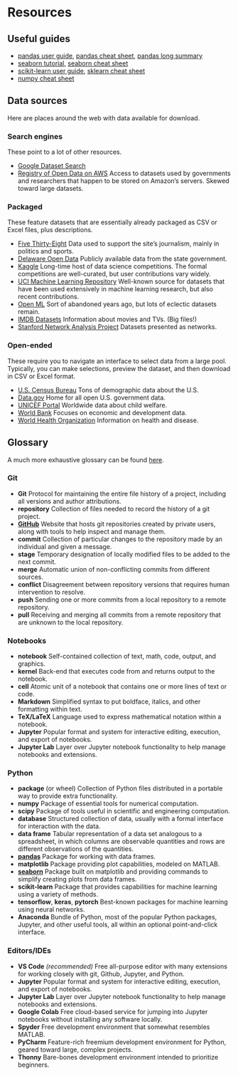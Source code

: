 # Resources {.unnumbered}

## Useful guides

* [pandas user guide](https://pandas.pydata.org/docs/user_guide/index.html), [pandas cheat sheet](https://pandas.pydata.org/Pandas_Cheat_Sheet.pdf), [pandas long summary](https://www.webpages.uidaho.edu/~stevel/504/pandas%20dataframe%20notes.pdf)
* [seaborn tutorial](https://seaborn.pydata.org/tutorial.html), [seaborn cheat sheet](https://interactivechaos.com/sites/default/files/data/seaborn_cheat_sheet.pdf)
* [scikit-learn user guide](https://scikit-learn.org/stable/user_guide.html), [sklearn cheat sheet](http://datacamp-community-prod.s3.amazonaws.com/eb807da5-dce5-4b97-a54d-74e89f14266b)
* [numpy cheat sheet](https://res.cloudinary.com/dyd911kmh/image/upload/v1676302459/Marketing/Blog/Numpy_Cheat_Sheet.pdf)

## Data sources

Here are places around the web with data available for download.

### Search engines

These point to a lot of other resources.

* [Google Dataset Search](https://datasetsearch.research.google.com)
* [Registry of Open Data on AWS](https://registry.opendata.aws/) Access to datasets used by governments and researchers that happen to be stored on Amazon's servers. Skewed toward large datasets.

### Packaged

These feature datasets that are essentially already packaged as CSV or Excel files, plus descriptions.

* [Five Thirty-Eight](https://data.fivethirtyeight.com/) Data used to support the site's journalism, mainly in politics and sports. 
* [Delaware Open Data](https://data.delaware.gov) Publicly available data from the state government.
* [Kaggle](https://www.kaggle.com/datasets) Long-time host of data science competitions. The formal competitions are well-curated, but user contributions vary widely.
* [UCI Machine Learning Repository](https://archive-beta.ics.uci.edu) Well-known source for datasets that have been used extensively in machine learning research, but also recent contributions.
* [Open ML](https://www.openml.org/search?type=data&from=300&q=qualities.NumberOfClasses%3A%3E2) Sort of abandoned years ago, but lots of eclectic datasets remain.
* [IMDB Datasets](https://www.imdb.com/interfaces/) Information about movies and TVs. (Big files!)
* [Stanford Network Analysis Project](https://snap.stanford.edu/index.html) Datasets presented as networks.

### Open-ended

These require you to navigate an interface to select data from a large pool. Typically, you can make selections, preview the dataset, and then download in CSV or Excel format.

* [U.S. Census Bureau](https://data.census.gov/cedsci/) Tons of demographic data about the U.S.
* [Data.gov](https://www.data.gov/) Home for all open U.S. government data.
* [UNICEF Portal](https://open.unicef.org) Worldwide data about child welfare.
* [World Bank](https://datacatalog.worldbank.org/home) Focuses on economic and development data.
* [World Health Organization](https://www.who.int/gho/database/en/) Information on health and disease.

## Glossary

A much more exhaustive glossary can be found [here](https://www.analyticsvidhya.com/glossary-of-common-statistics-and-machine-learning-terms/).

### Git

* **Git** Protocol for maintaining the entire file history of a project, including all versions and author attributions.
* **repository** Collection of files needed to record the history of a git project.
* [**GitHub**](https://github.com) Website that hosts git repositories created by private users, along with tools to help inspect and manage them.
* **commit** Collection of particular changes to the repository made by an individual and given a message.
* **stage** Temporary designation of locally modified files to be added to the next commit.
* **merge** Automatic union of non-conflicting commits from different sources.
* **conflict** Disagreement between repository versions that requires human intervention to resolve.
* **push** Sending one or more commits from a local repository to a remote repository.
* **pull** Receiving and merging all commits from a remote repository that are unknown to the local repository.

### Notebooks

* **notebook** Self-contained collection of text, math, code, output, and graphics.
* **kernel** Back-end that executes code from and returns output to the notebook.
* **cell** Atomic unit of a notebook that contains one or more lines of text or code.
* **Markdown** Simplified syntax to put boldface, italics, and other formatting within text.
* **TeX/LaTeX** Language used to express mathematical notation within a notebook.
* **Jupyter** Popular format and system for interactive editing, execution, and export of notebooks.
* **Jupyter Lab** Layer over Jupyter notebook functionality to help manage notebooks and extensions.

### Python

* **package** (or wheel) Collection of Python files distributed in a portable way to provide extra functionality.
* **numpy** Package of essential tools for numerical computation.
* **scipy** Package of tools useful in scientific and engineering computation.
* **database** Structured collection of data, usually with a formal interface for interaction with the data.
* **data frame** Tabular representation of a data set analogous to a spreadsheet, in which columns are observable quantities and rows are different observations of the quantities.
* [**pandas**](https://pandas.pydata.org/docs/user_guide/index.html) Package for working with data frames.
* **matplotlib** Package providing plot capabilities, modeled on MATLAB.
* [**seaborn**](https://seaborn.pydata.org/tutorial.html) Package built on matplotlib and providing commands to simplify creating plots from data frames.
* **scikit-learn** Package that provides capabilities for machine learning using a variety of methods.
* **tensorflow**, **keras**, **pytorch** Best-known packages for machine learning using neural networks.
* **Anaconda** Bundle of Python, most of the popular Python packages, Jupyter, and other useful tools, all within an optional point-and-click interface.

### Editors/IDEs

* **VS Code** *(recommended)* Free all-purpose editor with many extensions for working closely with git, Github, Jupyter, and Python.
* **Jupyter** Popular format and system for interactive editing, execution, and export of notebooks.
* **Jupyter Lab** Layer over Jupyter notebook functionality to help manage notebooks and extensions.
* **Google Colab** Free cloud-based service for jumping into Jupyter notebooks without installing any software locally.
* **Spyder** Free development environment that somewhat resembles MATLAB.
* **PyCharm** Feature-rich freemium development environment for Python, geared toward large, complex projects.
* **Thonny** Bare-bones development environment intended to prioritize beginners.

